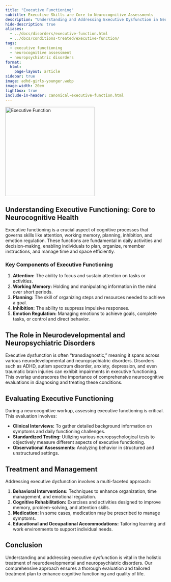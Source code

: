 ```yaml
---
title: "Executive Functioning"
subtitle: Executive Skills are Core to Neurocognitive Assessments
description: "Understanding and Addressing Executive Dysfunction in Neurodevelopmental and Neuropsychiatric Disorders."
hide-description: true
aliases:
  - ../docs/disorders/executive-function.html
  - ../docs/conditions-treated/executive-function/
tags:
  - executive functioning
  - neurocognitive assessment
  - neuropsychiatric disorders
format:
  html:
    page-layout: article
sidebar: true
image: adhd-girls-younger.webp
image-width: 20em
lightbox: true
include-in-header: canonical-executive-function.html
---
```


![](adhd-girls-younger.webp "Executive Function"){width=20em fig-alt="A brainworkup logo for ef."}

## Understanding Executive Functioning: Core to Neurocognitive Health

Executive functioning is a crucial aspect of cognitive processes that governs skills like attention, working memory, planning, inhibition, and emotion regulation. These functions are fundamental in daily activities and decision-making, enabling individuals to plan, organize, remember instructions, and manage time and space efficiently.

### Key Components of Executive Functioning

1. **Attention:** The ability to focus and sustain attention on tasks or activities.
2. **Working Memory:** Holding and manipulating information in the mind over short periods.
3. **Planning:** The skill of organizing steps and resources needed to achieve a goal.
4. **Inhibition:** The ability to suppress impulsive responses.
5. **Emotion Regulation:** Managing emotions to achieve goals, complete tasks, or control and direct behavior.

## The Role in Neurodevelopmental and Neuropsychiatric Disorders

Executive dysfunction is often "transdiagnostic," meaning it spans across various neurodevelopmental and neuropsychiatric disorders. Disorders such as ADHD, autism spectrum disorder, anxiety, depression, and even traumatic brain injuries can exhibit impairments in executive functioning. This overlap underscores the importance of comprehensive neurocognitive evaluations in diagnosing and treating these conditions.

## Evaluating Executive Functioning

During a neurocognitive workup, assessing executive functioning is critical. This evaluation involves:

- **Clinical Interviews:** To gather detailed background information on symptoms and daily functioning challenges.
- **Standardized Testing:** Utilizing various neuropsychological tests to objectively measure different aspects of executive functioning.
- **Observational Assessments:** Analyzing behavior in structured and unstructured settings.

## Treatment and Management

Addressing executive dysfunction involves a multi-faceted approach:

1. **Behavioral Interventions:** Techniques to enhance organization, time management, and emotional regulation.
2. **Cognitive Rehabilitation:** Exercises and activities designed to improve memory, problem-solving, and attention skills.
3. **Medication:** In some cases, medication may be prescribed to manage symptoms.
4. **Educational and Occupational Accommodations:** Tailoring learning and work environments to support individual needs.

## Conclusion

Understanding and addressing executive dysfunction is vital in the holistic treatment of neurodevelopmental and neuropsychiatric disorders. Our comprehensive approach ensures a thorough evaluation and tailored treatment plan to enhance cognitive functioning and quality of life.


<!-- ### Notes on the Framework:

- **Introductory Section:** Provides a general understanding of executive functioning and its components.
- **Role in Disorders:** Highlights the transdiagnostic nature of executive dysfunction, emphasizing its prevalence across various conditions.
- **Evaluation Process:** Describes how executive functioning is assessed during a neurocognitive workup.
- **Treatment Approaches:** Outlines the strategies used to manage and treat executive dysfunction.
- **Conclusive Remarks:** Summarizes the importance of addressing executive functioning in the context of neurocognitive health.

This framework aims to inform visitors about the significance of executive functioning in neurocognitive assessments and its role in various disorders, providing a comprehensive overview suitable for your professional website. -->

